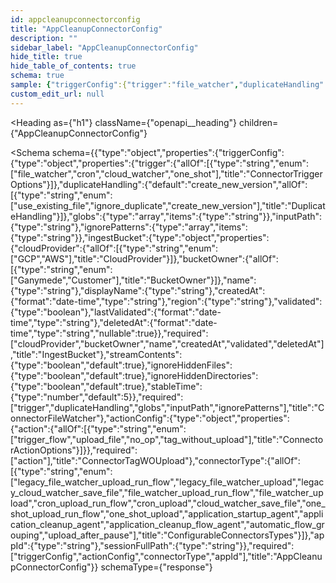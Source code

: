 ```yaml
---
id: appcleanupconnectorconfig
title: "AppCleanupConnectorConfig"
description: ""
sidebar_label: "AppCleanupConnectorConfig"
hide_title: true
hide_table_of_contents: true
schema: true
sample: {"triggerConfig":{"trigger":"file_watcher","duplicateHandling":"create_new_version","globs":["string"],"inputPath":"string","ignorePatterns":["string"],"ingestBucket":{"cloudProvider":"GCP","bucketOwner":"Ganymede","name":"string","displayName":"string","createdAt":"2024-07-29T15:51:28.071Z","region":"string","validated":true,"lastValidated":"2024-07-29T15:51:28.071Z","deletedAt":"2024-07-29T15:51:28.071Z"},"streamContents":true,"ignoreHiddenFiles":true,"ignoreHiddenDirectories":true,"stableTime":5},"actionConfig":{"action":"trigger_flow"},"connectorType":"legacy_file_watcher_upload_run_flow","appId":"string","sessionFullPath":"string"}
custom_edit_url: null
---
```



<Heading
  as={"h1"}
  className={"openapi__heading"}
  children={"AppCleanupConnectorConfig"}
>
</Heading>





<Schema
  schema={{"type":"object","properties":{"triggerConfig":{"type":"object","properties":{"trigger":{"allOf":[{"type":"string","enum":["file_watcher","cron","cloud_watcher","one_shot"],"title":"ConnectorTriggerOptions"}]},"duplicateHandling":{"default":"create_new_version","allOf":[{"type":"string","enum":["use_existing_file","ignore_duplicate","create_new_version"],"title":"DuplicateHandling"}]},"globs":{"type":"array","items":{"type":"string"}},"inputPath":{"type":"string"},"ignorePatterns":{"type":"array","items":{"type":"string"}},"ingestBucket":{"type":"object","properties":{"cloudProvider":{"allOf":[{"type":"string","enum":["GCP","AWS"],"title":"CloudProvider"}]},"bucketOwner":{"allOf":[{"type":"string","enum":["Ganymede","Customer"],"title":"BucketOwner"}]},"name":{"type":"string"},"displayName":{"type":"string"},"createdAt":{"format":"date-time","type":"string"},"region":{"type":"string"},"validated":{"type":"boolean"},"lastValidated":{"format":"date-time","type":"string"},"deletedAt":{"format":"date-time","type":"string","nullable":true}},"required":["cloudProvider","bucketOwner","name","createdAt","validated","deletedAt"],"title":"IngestBucket"},"streamContents":{"type":"boolean","default":true},"ignoreHiddenFiles":{"type":"boolean","default":true},"ignoreHiddenDirectories":{"type":"boolean","default":true},"stableTime":{"type":"number","default":5}},"required":["trigger","duplicateHandling","globs","inputPath","ignorePatterns"],"title":"ConnectorFileWatcher"},"actionConfig":{"type":"object","properties":{"action":{"allOf":[{"type":"string","enum":["trigger_flow","upload_file","no_op","tag_without_upload"],"title":"ConnectorActionOptions"}]}},"required":["action"],"title":"ConnectorTagWOUpload"},"connectorType":{"allOf":[{"type":"string","enum":["legacy_file_watcher_upload_run_flow","legacy_file_watcher_upload","legacy_cloud_watcher_save_file","file_watcher_upload_run_flow","file_watcher_upload","cron_upload_run_flow","cron_upload","cloud_watcher_save_file","one_shot_upload_run_flow","one_shot_upload","application_startup_agent","application_cleanup_agent","application_cleanup_flow_agent","automatic_flow_grouping","upload_after_pause"],"title":"ConfigurableConnectorsTypes"}]},"appId":{"type":"string"},"sessionFullPath":{"type":"string"}},"required":["triggerConfig","actionConfig","connectorType","appId"],"title":"AppCleanupConnectorConfig"}}
  schemaType={"response"}
>
  
</Schema>
            